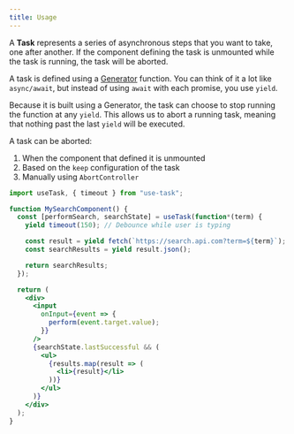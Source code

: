 ```yaml
---
title: Usage
---
```


A **Task** represents a series of asynchronous steps that you want to take, one after another. If the component defining the task is unmounted while the task is running, the task will be aborted.

A task is defined using a [Generator][generator] function. You can think of it a lot like `async/await`, but instead of using `await` with each promise, you use `yield`.

Because it is built using a Generator, the task can choose to stop running the function at any `yield`. This allows us to abort a running task, meaning that nothing past the last `yield` will be executed.

A task can be aborted:

1. When the component that defined it is unmounted
2. Based on the `keep` configuration of the task
3. Manually using `AbortController`

```jsx
import useTask, { timeout } from "use-task";

function MySearchComponent() {
  const [performSearch, searchState] = useTask(function*(term) {
    yield timeout(150); // Debounce while user is typing

    const result = yield fetch(`https://search.api.com?term=${term}`);
    const searchResults = yield result.json();

    return searchResults;
  });

  return (
    <div>
      <input
        onInput={event => {
          perform(event.target.value);
        }}
      />
      {searchState.lastSuccessful && (
        <ul>
          {results.map(result => (
            <li>{result}</li>
          ))}
        </ul>
      )}
    </div>
  );
}
```

[generator]: https://developer.mozilla.org/en-US/docs/Web/JavaScript/Reference/Global_Objects/Generator
